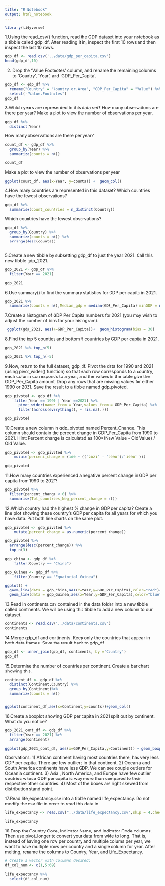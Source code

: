 ```yaml
---
title: "R Notebook"
output: html_notebook
---
```



```r
library(tidyverse)

```

1.Using the read_csv() function, read the GDP dataset into your notebook as a tibble called gdp_df. After reading it in, inspect the first 10 rows and then inspect the last 10 rows.

```r
gdp_df <- read.csv('../data/gdp_per_capita.csv')
head(gdp_df,10)
```

2. Drop the 'Value Footnotes' column, and rename the remaining columns to 'Country', 'Year', and 'GDP_Per_Capita'.


```r
gdp_df <- gdp_df %>%
  rename("Country" = "Country.or.Area", "GDP_Per_Capita" = "Value") %>%
  select(-"Value.Footnotes")
gdp_df
```
3.Which years are represented in this data set? How many observations are there per year? Make a plot to view the number of observations per year.

```r
gdp_df %>%
  distinct(Year)
```
How many observations are there per year?

```r
count_df <- gdp_df %>%
  group_by(Year) %>%
  summarize(counts = n())

count_df
```
Make a plot to view the number of observations per year

```r
ggplot(count_df, aes(x=Year, y=counts)) +  geom_col()

```

4.How many countries are represented in this dataset? Which countries have the fewest observations?
```r
gdp_df %>%
  summarise(count_countries = n_distinct(Country))
```
Which countries have the fewest observations?
```r
gdp_df %>%
  group_by(Country) %>%
  summarize(counts = n()) %>%
  arrange(desc(counts))
  
```

5.Create a new tibble by subsetting gdp_df to just the year 2021. Call this new tibble gdp_2021.
```r
gdp_2021 <- gdp_df %>%
  filter(Year == 2021)

gdp_2021
```
6.Use summary() to find the summary statistics for GDP per capita in 2021.
```r
gdp_2021 %>%
  summarise(counts = n(),Median_gdp = median(GDP_Per_Capita),minGDP = min(GDP_Per_Capita),maxGdp = max(GDP_Per_Capita),meanGDP = mean(GDP_Per_Capita),StdGDP = sd(GDP_Per_Capita))
```

7.Create a histogram of GDP Per Capita numbers for 2021 (you may wish to adjust the number of bins for your histogram).
```r
 ggplot(gdp_2021, aes(x=GDP_Per_Capita))+  geom_histogram(bins = 30)
```
8.Find the top 5 counties and bottom 5 countries by GDP per capita in 2021.

```r
gdp_2021 %>% top_n(5)
```
```r
gdp_2021 %>% top_n(-5)
```

9.Now, return to the full dataset, gdp_df. Pivot the data for 1990 and 2021 (using pivot_wider() function) so that each row corresponds to a country, each column corresponds to a year, and the values in the table give the GDP_Per_Capita amount. Drop any rows that are missing values for either 1990 or 2021. Save the result to a tibble named gdp_pivoted.

```r
gdp_pivoted <- gdp_df %>% 
    filter(Year == 1990 | Year ==2021) %>%
      pivot_wider(names_from = Year,values_from = GDP_Per_Capita) %>%
      filter(across(everything(), ~ !is.na(.)))

gdp_pivoted
```

10.Create a new column in gdp_pivoted named Percent_Change. This column should contain the percent change in GDP_Per_Capita from 1990 to 2021. Hint: Percent change is calculated as 100*(New Value - Old Value) / Old Value.
```r
gdp_pivoted <- gdp_pivoted %>%
    mutate(percent_change = (100 * ((`2021` - `1990`)/`1990` )))

gdp_pivoted
```
11.How many countries experienced a negative percent change in GDP per capita from 1990 to 2021?
```r

gdp_pivoted %>%
  filter(percent_change < 0) %>%
  summarise(Tot_countries_Neg_percent_change = n())
```
12.Which country had the highest % change in GDP per capita? Create a line plot showing these country's GDP per capita for all years for which you have data. Put both line charts on the same plot.

```r
gdp_pivoted <- gdp_pivoted %>%
    mutate(percent_change = as.numeric(percent_change))

gdp_pivoted %>%
  arrange(desc(percent_change)) %>%
  top_n(3)
```

```r
gdp_china <- gdp_df %>%
    filter(Country == "China") 

gdp_Guinea <- gdp_df %>%
    filter(Country == "Equatorial Guinea") 

ggplot() +
  geom_line(data = gdp_china,aes(x=Year,y=GDP_Per_Capita),color="red")+
  geom_line(data = gdp_Guinea,aes(x=Year,y=GDP_Per_Capita),color="blue")

```

13.Read in continents.csv contained in the data folder into a new tibble called continents. We will be using this tibble to add a new column to our dataset.

```r
continents <- read.csv("../data/continents.csv")
continents
```
14.Merge gdp_df and continents. Keep only the countries that appear in both data frames. Save the result back to gdp_df.

```r
gdp_df <- inner_join(gdp_df, continents, by ='Country')
gdp_df
```

15.Determine the number of countries per continent. Create a bar chart showing this.

```r
continent_df <- gdp_df %>%
  distinct(Continent,Country) %>%
  group_by(Continent)%>%
  summarize(counts = n())


ggplot(continent_df,aes(x=Continent,y=counts))+geom_col()
```
16.Create a boxplot showing GDP per capita in 2021 split out by continent. What do you notice?

```r
gdp_2021_cont_df <- gdp_df %>%
  filter(Year == 2021) %>%
  arrange(Continent)

ggplot(gdp_2021_cont_df, aes(x=GDP_Per_Capita,y=Continent)) + geom_boxplot()
```
Obsrvations:
1) African continent having most countries there, has very less GDP per capita. There are few outliers in that continent.
2) Oceania and South America continents have less GDP. We can see couple outliers for Oceania continent.
3) Asia , North America, and Europe have few outlier coutries whose GDP per capita is way more than compared to their respective other countries.
4) Most of the boxes are right skewed from distribution stand point.


17.Read life_expectancy.csv into a tibble named life_expectancy. Do not modify the csv file in order to read this data in.

```r
life_expectancy <- read.csv("../data/life_expectancy.csv",skip = 4,check.names = FALSE)

life_expectancy
```
18.Drop the Country Code, Indicator Name, and Indicator Code columns. Then use pivot_longer to convert your data from wide to long. That is, instead of having one row per country and multiple colums per year, we want to have multiple rows per country and a single column for year. After melting, rename the columns to Country, Year, and Life_Expectancy.

```r
# Create a vector with columns desired:
df_col_num <- c(1,5:69)

life_expectancy %>%
  select(df_col_num)
```

```r



```

